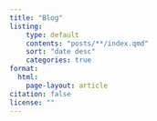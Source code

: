 ```yaml
---
title: "Blog"
listing:
    type: default
    contents: "posts/**/index.qmd"
    sort: "date desc"
    categories: true
format:
  html:
    page-layout: article
citation: false
license: ""
---
```


